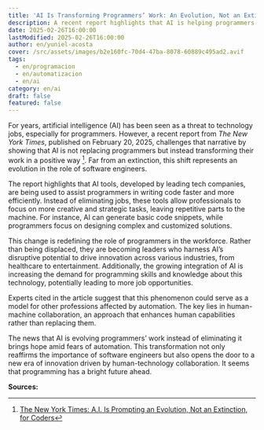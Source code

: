 ```yaml
---
title: 'AI Is Transforming Programmers’ Work: An Evolution, Not an Extinction'
description: A recent report highlights that AI is helping programmers write code rather than replacing them, positioning them as leaders in AI’s disruptive potential in the workforce. This may come as unexpected news for those who feared total automation.
date: 2025-02-26T16:00:00
lastModified: 2025-02-26T16:00:00
author: en/yuniel-acosta
cover: /src/assets/images/b2e160fc-70d4-47ba-8078-60889c495ad2.avif
tags:
  - en/programacion
  - en/automatizacion
  - en/ai
category: en/ai
draft: false
featured: false
---
```

For years, artificial intelligence (AI) has been seen as a threat to technology jobs, especially for programmers. However, a recent report from *The New York Times*, published on February 20, 2025, challenges that narrative by showing that AI is not replacing programmers but instead transforming their work in a positive way [^1]. Far from an extinction, this shift represents an evolution in the role of software engineers.

The report highlights that AI tools, developed by leading tech companies, are being used to assist programmers in writing code faster and more efficiently. Instead of eliminating jobs, these tools allow professionals to focus on more creative and strategic tasks, leaving repetitive parts to the machine. For instance, AI can generate basic code snippets, while programmers focus on designing complex and customized solutions.

This change is redefining the role of programmers in the workforce. Rather than being displaced, they are becoming leaders who harness AI’s disruptive potential to drive innovation across various industries, from healthcare to entertainment. Additionally, the growing integration of AI is increasing the demand for programming skills and knowledge about this technology, potentially leading to more job opportunities.

Experts cited in the article suggest that this phenomenon could serve as a model for other professions affected by automation. The key lies in human-machine collaboration, an approach that enhances human capabilities rather than replacing them.

The news that AI is evolving programmers’ work instead of eliminating it brings hope amid fears of automation. This transformation not only reaffirms the importance of software engineers but also opens the door to a new era of innovation driven by human-technology collaboration. It seems that programming has a bright future ahead.

**Sources:**
[^1]: [The New York Times: A.I. Is Prompting an Evolution, Not an Extinction, for Coders](https://www.nytimes.com/2025/02/20/business/ai-coding-software-engineers.html)
